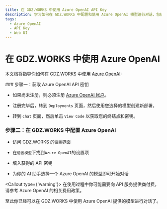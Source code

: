 ```yaml
---
title: 在 GDZ.WORKS 中使用 Azure OpenAI API Key
description: 学习如何在 GDZ.WORKS 中配置和使用 Azure OpenAI 模型进行对话，包括获取 API 密钥和选择模型。
tags:
  - Azure OpenAI
  - API Key
  - Web UI
---
```


# 在 GDZ.WORKS 中使用 Azure OpenAI

本文档将指导你如何在 GDZ.WORKS 中使用 [Azure OpenAI](https://oai.azure.com/):

<Steps>
  ### 步骤一：获取 Azure OpenAI API 密钥

  - 如果尚未注册，则必须注册 [Azure OpenAI 帐户](https://oai.azure.com/)。

  - 注册完毕后，转到 `Deployments` 页面，然后使用您选择的模型创建新部署。

  - 转到 `Chat` 页面，然后单击 `View Code` 以获取您的终结点和密钥。

  ### 步骤二：在 GDZ.WORKS 中配置 Azure OpenAI

  - 访问 GDZ.WORKS 的`设置`界面

  - 在`语言模型`下找到`Azure OpenAI`的设置项

  - 填入获得的 API 密钥

  - 为你的 AI 助手选择一个 Azure OpenAI 的模型即可开始对话

  <Callout type={'warning'}>
    在使用过程中你可能需要向 API 服务提供商付费，请参考 Azure OpenAI 的相关费用政策。
  </Callout>
</Steps>

至此你已经可以在 GDZ.WORKS 中使用 Azure OpenAI 提供的模型进行对话了。
